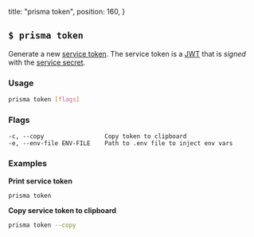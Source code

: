   title: "prisma token",
  position: 160,
}

## `$ prisma token`

Generate a new [service token](kke4#service-token). The service token is a [JWT](https://jwt.io) that is _signed_ with the [service secret](kke4#service-secret).

### Usage

```bash
prisma token [flags]
```

### Flags

```
-c, --copy                 Copy token to clipboard
-e, --env-file ENV-FILE    Path to .env file to inject env vars
```

### Examples

**Print service token**

```bash
prisma token
```

**Copy service token to clipboard**

```bash
prisma token --copy
```
